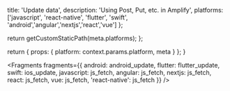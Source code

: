 
  title: 'Update data',
  description: 'Using Post, Put, etc. in Amplify',
  platforms: ['javascript', 'react-native', 'flutter', 'swift', 'android','angular','nextjs','react','vue'] 
};

  return getCustomStaticPath(meta.platforms);
};

  return {
    props: {
      platform: context.params.platform,
      meta
    }
  };
}


<Fragments
  fragments={{
    android: android_update,
    flutter: flutter_update,
    swift: ios_update,
    javascript: js_fetch,
    angular: js_fetch,
    nextjs: js_fetch,
    react: js_fetch,
    vue: js_fetch,
    'react-native': js_fetch
  }}
/>
